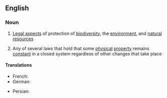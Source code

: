 {{also|conservation-law}}

==English==

===Noun===
{{wikipedia}}
{{en-noun}}

# {{lb|en|biology}} [[law|Legal aspects]] of protection of [[biodiversity]], the [[environment]], and [[natural resources]]
# {{lb|en|physics}} Any of several laws that hold that some [[physical]] [[property]] remains [[constant]] in a closed system regardless of other changes that take place

====Translations====
{{trans-top|physical property remaining constant}}
* French: {{t|fr|loi de conservation|f}}
* German: {{t+|de|Erhaltungssatz|m}}
{{trans-mid}}
* Persian: {{t|fa|قانون بقاء|sc=fa-Arab}}
{{trans-bottom}}